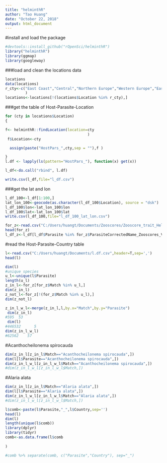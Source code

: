 ```yaml
---
title: "helminthR"
author: "Tao Huang"
date: "October 22, 2018"
output: html_document
---
```

#install and load the package
```r
#devtools::install_github("rOpenSci/helminthR")
library("helminthR")
library(ggmap)
library(googleway)
```

###load and clean the locations data
```r
locations
data(locations)
r_cty<-c("East Coast","Central","Northern Europe","Western Europe","Eastern & Central Europe","Southeast Europe","Southwest Europe","South","North West","South West","Northern Territory","North Island","South Island","Lesser Islands","Polar Sea","Greenland/Norwegian zone","East Greenland coast","Arctic Ocean","Marine - all records","Marine - no area specified","Icelandic coast","Northern Norwegian coast","USSR zone","Alaskan/Canadian zone","Bering Sea","Atlantic Ocean","NW Atlantic","Gulf of Mexico","NE South American coast","Coast of USA","Canadian coast","Brazilian coast","Argentine/Uruguayan coast","Falkland coast","Australian coast","Coast of N Territories","Coast of Queensland","Coast of NSW","Coast of Victoria","Coast of Tasmania","Coast of Indonesia & Malaysia","West Australian coast","South Austrlian coast","Coast of East Africa","South African coast","Coast of Madagascar","Atlantic Zone","Indian Ocean Zone","Pacific Ocean Zone"
         )
locations<-locations[!(locations$Location %in% r_cty),]
```

###get the table of Host-Parasite-Location
```r
for (cty in locations$Location)
{

f<- helminthR::findLocation(location=cty
                                     )
 f$Location<-cty

  assign(paste("HostPars_",cty,sep = ""),f )

}
l.df <- lapply(ls(pattern="HostPars_"), function(x) get(x))

l_df<-do.call("rbind", l.df)

write.csv(l_df,file="l_df.csv")

```
###get the lat and lon 
```r
l_df_100<-l_df[1:100,]
lat_lon_100<-geocode(as.character(l_df_100$Location), source = "dsk")
l_df_100$lon<-lat_lon_100$lon
l_df_100$lat<-lat_lon_100$lat
write.csv(l_df_100,file="l_df_100_lat_lon.csv")
```

```r
for_z<-read.csv("C:/Users/huangt/Documents/Zooscores/Zooscore_trait_Helminth.csv",header=T,sep=',')
head(for_z)
l_df_z<-l_df[l_df$Parasite %in% for_z$ParasiteCorrectedName_Zooscores_VR_Ver5.0_Final,]
```
#read the Host-Parasite-Country table
```r
l<-read.csv("C:/Users/huangt/Documents/l.df.csv",header=T,sep=',')
head(l)
```

```r
dim(l)
#unique species
u_l<-unique(l$Parasite)
length(u_l)
z_in_l<-for_z[for_z$Match %in% u_l,]
dim(z_in_l)
z_not_l<-for_z[!(for_z$Match %in% u_l),]
dim(z_not_l)
```

```r
z_in_l_w_l<-merge(z_in_l,l,by.x="Match",by.y="Parasite")
 dim(z_in_l)
#595  53
 dim(l)
#446532      5
dim(z_in_l_w_l)
#62562    57
```
#Acanthocheilonema spirocauda
```r
dim(z_in_l[z_in_l$Match=="Acanthocheilonema spirocauda",])
dim(l[l$Parasite=="Acanthocheilonema spirocauda",])
dim(z_in_l_w_l[z_in_l_w_l$Match=="Acanthocheilonema spirocauda",])
#dim(z_in_l_w_l[z_in_l_w_l$Match,])
```
#Alaria alata
```r
dim(z_in_l[z_in_l$Match=="Alaria alata",])
dim(l[l$Parasite=="Alaria alata",])
dim(z_in_l_w_l[z_in_l_w_l$Match=="Alaria alata",])
#dim(z_in_l_w_l[z_in_l_w_l$Match,])
```

```r

l$comb<-paste(l$Parasite,"_",l$Country,sep='')
head(l)
dim(l)
length(unique(l$comb))
library(dplyr)
library(tidyr)
comb<-as.data.frame(l$comb
  
)

#comb %>% separate(comb, c("Parasite","Country"), sep="_")

```









